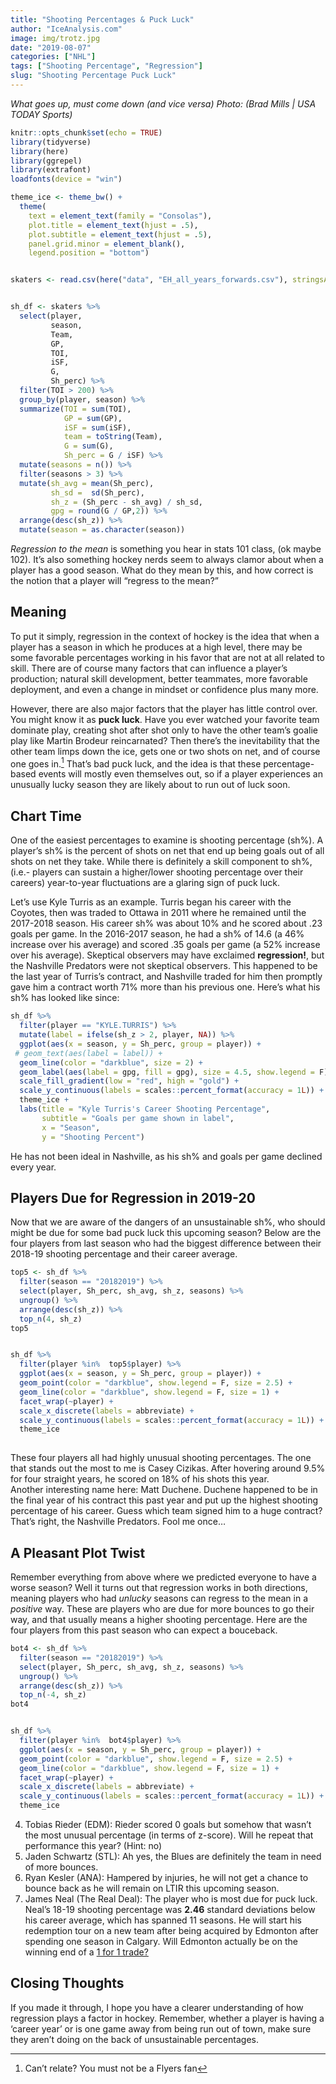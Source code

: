 ```yaml
---
title: "Shooting Percentages & Puck Luck"
author: "IceAnalysis.com"
image: img/trotz.jpg
date: "2019-08-07"
categories: ["NHL"]
tags: ["Shooting Percentage", "Regression"]
slug: "Shooting Percentage Puck Luck"
---
```

*What goes up, must come down (and vice versa)*
<!--more-->
*Photo: (Brad Mills | USA TODAY Sports)*


```r
knitr::opts_chunk$set(echo = TRUE)
library(tidyverse)
library(here)
library(ggrepel)
library(extrafont)
loadfonts(device = "win")

theme_ice <- theme_bw() +
  theme(
    text = element_text(family = "Consolas"),
    plot.title = element_text(hjust = .5),
    plot.subtitle = element_text(hjust = .5),
    panel.grid.minor = element_blank(),
    legend.position = "bottom")


skaters <- read.csv(here("data", "EH_all_years_forwards.csv"), stringsAsFactors = F)


sh_df <- skaters %>%
  select(player,
         season,
         Team,
         GP,
         TOI,
         iSF,
         G,
         Sh_perc) %>%
  filter(TOI > 200) %>%
  group_by(player, season) %>%
  summarize(TOI = sum(TOI),
            GP = sum(GP),
            iSF = sum(iSF),
            team = toString(Team),
            G = sum(G),
            Sh_perc = G / iSF) %>%
  mutate(seasons = n()) %>%
  filter(seasons > 3) %>%
  mutate(sh_avg = mean(Sh_perc),
         sh_sd =  sd(Sh_perc),
         sh_z = (Sh_perc - sh_avg) / sh_sd,
         gpg = round(G / GP,2)) %>%
  arrange(desc(sh_z)) %>%
  mutate(season = as.character(season))
```


*Regression to the mean* is something you hear in stats 101 class, (ok maybe 102). It's also something hockey nerds seem to always clamor about when a player has a good season. What do they mean by this, and how correct is the notion that a player will "regress to the mean?"


## Meaning

To put it simply, regression in the context of hockey is the idea that when a player has a season in which he produces at a high level, there may be some favorable percentages working in his favor that are not at all related to skill. There are of course many factors that can influence a player's production; natural skill development, better teammates, more favorable deployment, and even a change in mindset or confidence plus many more. 

\newline

However, there are also major factors that the player has little control over. You might know it as **puck luck**. Have you ever watched your favorite team dominate play, creating shot after shot only to have the other team's goalie play like Martin Brodeur reincarnated? Then there's the inevitability that the other team limps down the ice, gets one or two shots on net, and of course one goes in.[^1] That's bad puck luck, and the idea is that these percentage-based events will mostly even themselves out, so if a player experiences an unusually lucky season they are likely about to run out of luck soon.


## Chart Time

One of the easiest percentages to examine is shooting percentage (sh%). A player's sh% is the percent of shots on net that end up being goals out of all shots on net they take. While there is definitely a skill component to sh%, (i.e.- players can sustain a higher/lower shooting percentage over their careers) year-to-year fluctuations are a glaring sign of puck luck.

\newline

Let's use Kyle Turris as an example. Turris began his career with the Coyotes, then was traded to Ottawa in 2011 where he remained until the 2017-2018 season. His career sh% was about 10% and he scored about .23 goals per game. In the 2016-2017 season, he had a sh% of 14.6 (a 46% increase over his average) and scored .35 goals per game (a 52% increase over his average). Skeptical observers may have exclaimed **regression!**, but the Nashville Predators were not skeptical observers. This happened to be the last year of Turris's contract, and Nashville traded for him then promptly gave him a contract worth 71% more than his previous one. Here's what his sh% has looked like since:

```r
sh_df %>%
  filter(player == "KYLE.TURRIS") %>%
  mutate(label = ifelse(sh_z > 2, player, NA)) %>%
  ggplot(aes(x = season, y = Sh_perc, group = player)) +
 # geom_text(aes(label = label)) +
  geom_line(color = "darkblue", size = 2) +
  geom_label(aes(label = gpg, fill = gpg), size = 4.5, show.legend = F) +
  scale_fill_gradient(low = "red", high = "gold") +
  scale_y_continuous(labels = scales::percent_format(accuracy = 1L)) +
  theme_ice +
  labs(title = "Kyle Turris's Career Shooting Percentage",
       subtitle = "Goals per game shown in label",
       x = "Season",
       y = "Shooting Percent")
```

He has not been ideal in Nashville, as his sh% and goals per game declined every year.


## Players Due for Regression in 2019-20


Now that we are aware of the dangers of an unsustainable sh%, who should might be due for some bad puck luck this upcoming season? Below are the four players from last season who had the biggest difference between their 2018-19 shooting percentage and their career average.

```r
top5 <- sh_df %>%
  filter(season == "20182019") %>%
  select(player, Sh_perc, sh_avg, sh_z, seasons) %>%
  ungroup() %>%
  arrange(desc(sh_z)) %>%
  top_n(4, sh_z)
top5


sh_df %>%
  filter(player %in%  top5$player) %>%
  ggplot(aes(x = season, y = Sh_perc, group = player)) +  
  geom_point(color = "darkblue", show.legend = F, size = 2.5) +
  geom_line(color = "darkblue", show.legend = F, size = 1) +
  facet_wrap(~player) +
  scale_x_discrete(labels = abbreviate) +
  scale_y_continuous(labels = scales::percent_format(accuracy = 1L)) +
  theme_ice
  
```


These four players all had highly unusual shooting percentages. The one that stands out the most to me is Casey Cizikas. After hovering around 9.5% for four straight years, he scored on 18% of his shots this year.  
Another interesting name here: Matt Duchene. Duchene happened to be in the final year of his contract this past year and put up the highest shooting percentage of his career. Guess which team signed him to a huge contract? That's right, the Nashville Predators. Fool me once...


## A Pleasant Plot Twist


Remember everything from above where we predicted everyone to have a worse season? Well it turns out that regression works in both directions, meaning players who had *unlucky* seasons can regress to the mean in a *positive* way. These are players who are due for more bounces to go their way, and that usually means a higher shooting percentage. Here are the four players from this past season who can expect a bouceback.


```r
bot4 <- sh_df %>%
  filter(season == "20182019") %>%
  select(player, Sh_perc, sh_avg, sh_z, seasons) %>%
  ungroup() %>%
  arrange(desc(sh_z)) %>%
  top_n(-4, sh_z)
bot4


sh_df %>%
  filter(player %in%  bot4$player) %>%
  ggplot(aes(x = season, y = Sh_perc, group = player)) +  
  geom_point(color = "darkblue", show.legend = F, size = 2.5) +
  geom_line(color = "darkblue", show.legend = F, size = 1) +
  facet_wrap(~player) +
  scale_x_discrete(labels = abbreviate) +
  scale_y_continuous(labels = scales::percent_format(accuracy = 1L)) +
  theme_ice
```


4. Tobias Rieder (EDM): Rieder scored 0 goals but somehow that wasn't the most unusual percentage (in terms of z-score). Will he repeat that performance this year? (Hint: no)    
3. Jaden Schwartz (STL): Ah yes, the Blues are definitely the team in need of more bounces.  
2. Ryan Kesler (ANA): Hampered by injuries, he will not get a chance to bounce back as he will remain on LTIR this upcoming season.
1. James Neal (The Real Deal): The player who is most due for puck luck. Neal's 18-19 shooting percentage was **2.46** standard deviations below his career average, which has spanned 11 seasons. He will start his redemption tour on a new team after being acquired by Edmonton after spending one season in Calgary. Will Edmonton actually be on the winning end of a [1 for 1 trade?](https://twitter.com/TSNBobMcKenzie/status/748238297273610240) 

## Closing Thoughts

If you made it through, I hope you have a clearer understanding of how regression plays a factor in hockey. Remember, whether a player is having a 'career year' or is one game away from being run out of town, make sure they aren't doing on the back of unsustainable percentages.






[^1]: Can't relate? You must not be a Flyers fan


